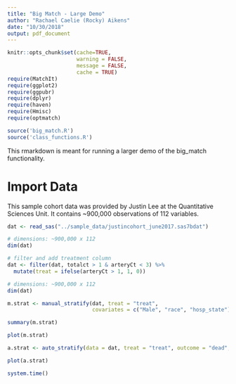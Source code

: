 ```yaml
---
title: "Big Match - Large Demo"
author: "Rachael Caelie (Rocky) Aikens"
date: "10/30/2018"
output: pdf_document
---
```


```r
knitr::opts_chunk$set(cache=TRUE, 
                      warning = FALSE, 
                      message = FALSE,
                      cache = TRUE)
require(MatchIt)
require(ggplot2)
require(ggpubr)
require(dplyr)
require(haven)
require(Hmisc)
require(optmatch)

source('big_match.R')
source('class_functions.R')
```

This rmarkdown is meant for running a larger demo of the big_match functionality.

# Import Data

This sample cohort data was provided by Justin Lee at the Quantitative Sciences Unit. It contains ~900,000 observations of 112 variables.  

```r
dat <- read_sas("../sample_data/justincohort_june2017.sas7bdat")

# dimensions: ~900,000 x 112
dim(dat)
```

```r
# filter and add treatment column
dat <- filter(dat, totalct > 1 & arteryCt < 3) %>%
  mutate(treat = ifelse(arteryCt > 1, 1, 0))

# dimensions: ~900,000 x 112
dim(dat)
```

```r
m.strat <- manual_stratify(dat, treat = "treat",
                           covariates = c("Male", "race", "hosp_state"))

summary(m.strat)
```

```r
plot(m.strat)
```

```r
a.strat <- auto_stratify(data = dat, treat = "treat", outcome = "dead", covariates = c("totalct", "hosp_state", "AMI_7", "COPD_7", "ISCHEMICHEART_7", "STROKE_TIA_7", "ATRIAL_FIB_7", "CHRONICKIDNEY_7", "DIABETES_7", "ALZH_DEMEN_7", "Male", "race"))
```

```r
plot(a.strat)
```

```r
system.time()
```

